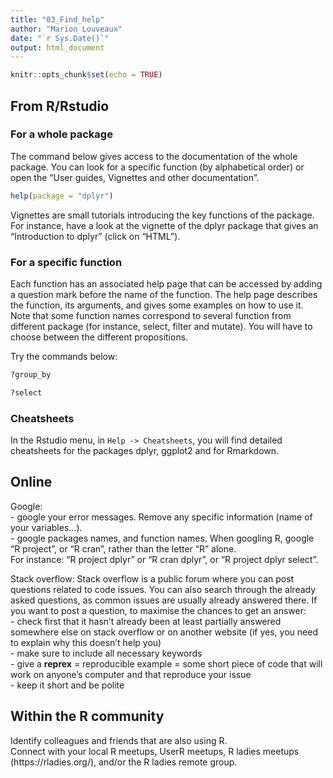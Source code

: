 ```yaml
---
title: "03_Find_help"
author: "Marion Louveaux"
date: "`r Sys.Date()`"
output: html_document
---
```


```r
knitr::opts_chunk$set(echo = TRUE)
```


## From R/Rstudio

### For a whole package

The command below gives access to the documentation of the whole package. You can look for a specific function (by alphabetical order) or open the "User guides, Vignettes and other documentation".

```r
help(package = "dplyr")
```

Vignettes are small tutorials introducing the key functions of the package. For instance, have a look at the vignette of the dplyr package that gives an "Introduction to dplyr" (click on "HTML"). 

### For a specific function

Each function has an associated help page that can be accessed by adding a question mark before the name of the function. The help page describes the function, its arguments, and gives some examples on how to use it. Note that some function names correspond to several function from different package (for instance, select, filter and mutate). You will have to choose between the different propositions.      

Try the commands below:          
```r
?group_by

?select
```

### Cheatsheets

In the Rstudio menu, in `Help -> Cheatsheets`, you will find detailed cheatsheets for the packages dplyr, ggplot2 and for Rmarkdown.        

## Online

Google:         
- google your error messages. Remove any specific information (name of your variables...).       
- google packages names, and function names. When googling R, google "R project", or "R cran", rather than the letter "R" alone.             
For instance: "R project dplyr" or "R cran dplyr", or "R project dplyr select".     

Stack overflow:
Stack overflow is a public forum where you can post questions related to code issues. You can also search through the already asked questions, as common issues are usually already answered there. If you want to post a question, to maximise the chances to get an answer:         
- check first that it hasn't already been at least partially answered somewhere else on stack overflow or on another website (if yes, you need to explain why this doesn't help you)        
- make sure to include all necessary keywords       
- give a **reprex** = reproducible example = some short piece of code that will work on anyone's computer and that reproduce your issue                 
- keep it short and be polite         



## Within the R community

Identify colleagues and friends that are also using R.          
Connect with your local R meetups, UserR meetups, R ladies meetups (https://rladies.org/), and/or the R ladies remote group.       








